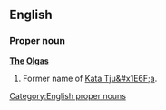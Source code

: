 ==English==

===Proper noun===
'''[[the|The]] [[olga|Olgas]]'''

# Former name of [[Kata Tju&#x1E6F;a]].

[[Category:English proper nouns]]